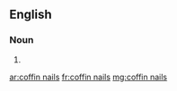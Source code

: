 ==English==

===Noun===
{{head|en|plural|head=[[coffin]] [[nail]]s}}

# {{plural of|coffin nail|lang=en|nocat=1}}

[[ar:coffin nails]]
[[fr:coffin nails]]
[[mg:coffin nails]]